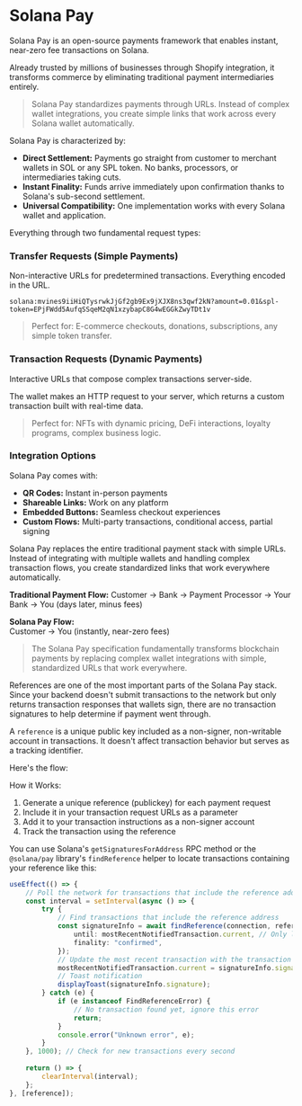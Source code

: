 
# Solana Pay

Solana Pay is an open-source payments framework that enables instant, near-zero fee transactions on Solana. 

Already trusted by millions of businesses through Shopify integration, it transforms commerce by eliminating traditional payment intermediaries entirely.

> Solana Pay standardizes payments through URLs. Instead of complex wallet integrations, you create simple links that work across every Solana wallet automatically.

<ArticleSection name="Core Functionalities" id="core-functionalities" level="h2" />

Solana Pay is characterized by:
- **Direct Settlement:** Payments go straight from customer to merchant wallets in SOL or any SPL token. No banks, processors, or intermediaries taking cuts.
- **Instant Finality:** Funds arrive immediately upon confirmation thanks to Solana's sub-second settlement.
- **Universal Compatibility:** One implementation works with every Solana wallet and application.

Everything through two fundamental request types:

### Transfer Requests (Simple Payments)

Non-interactive URLs for predetermined transactions. Everything encoded in the URL.

```
solana:mvines9iiHiQTysrwkJjGf2gb9Ex9jXJX8ns3qwf2kN?amount=0.01&spl-token=EPjFWdd5AufqSSqeM2qN1xzybapC8G4wEGGkZwyTDt1v
```

> Perfect for: E-commerce checkouts, donations, subscriptions, any simple token transfer.

### Transaction Requests (Dynamic Payments)  

Interactive URLs that compose complex transactions server-side.

The wallet makes an HTTP request to your server, which returns a custom transaction built with real-time data.

> Perfect for: NFTs with dynamic pricing, DeFi interactions, loyalty programs, complex business logic.

### Integration Options

Solana Pay comes with:
- **QR Codes:** Instant in-person payments
- **Shareable Links:** Work on any platform  
- **Embedded Buttons:** Seamless checkout experiences
- **Custom Flows:** Multi-party transactions, conditional access, partial signing

<ArticleSection name="Why It Matters" id="why-it-matters" level="h2" />

Solana Pay replaces the entire traditional payment stack with simple URLs. Instead of integrating with multiple wallets and handling complex transaction flows, you create standardized links that work everywhere automatically.

**Traditional Payment Flow:**
Customer → Bank → Payment Processor → Your Bank → You (days later, minus fees)

**Solana Pay Flow:**  
Customer → You (instantly, near-zero fees)

> The Solana Pay specification fundamentally transforms blockchain payments by replacing complex wallet integrations with simple, standardized URLs that work everywhere.

<ArticleSection name="Reference" id="reference" level="h2" />

References are one of the most important parts of the Solana Pay stack. Since your backend doesn't submit transactions to the network but only returns transaction responses that wallets sign, there are no transaction signatures to help determine if payment went through.

A `reference` is a unique public key included as a non-signer, non-writable account in transactions. It doesn't affect transaction behavior but serves as a tracking identifier.

Here's the flow:

How it Works:
1. Generate a unique reference (publickey) for each payment request
2. Include it in your transaction request URLs as a parameter
3. Add it to your transaction instructions as a non-signer account
4. Track the transaction using the reference

You can use Solana's `getSignaturesForAddress` RPC method or the `@solana/pay` library's `findReference` helper to locate transactions containing your reference like this:

```ts
useEffect(() => {
    // Poll the network for transactions that include the reference address
    const interval = setInterval(async () => {
        try {
            // Find transactions that include the reference address
            const signatureInfo = await findReference(connection, reference, {
                until: mostRecentNotifiedTransaction.current, // Only look for transactions after the most recent one we've found
                finality: "confirmed",
            });
            // Update the most recent transaction with the transaction we just found
            mostRecentNotifiedTransaction.current = signatureInfo.signature;
            // Toast notification
            displayToast(signatureInfo.signature);
        } catch (e) {
            if (e instanceof FindReferenceError) {
                // No transaction found yet, ignore this error
                return;
            }
            console.error("Unknown error", e);
        }
    }, 1000); // Check for new transactions every second
    
    return () => {
        clearInterval(interval);
    };
}, [reference]);
```